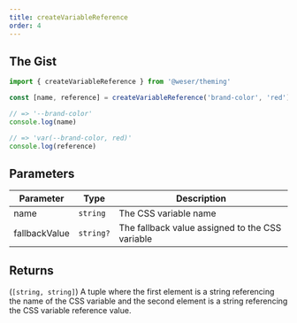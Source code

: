 ```yaml
---
title: createVariableReference
order: 4
---
```


## The Gist

```ts
import { createVariableReference } from '@weser/theming'

const [name, reference] = createVariableReference('brand-color', 'red')

// => '--brand-color'
console.log(name)

// => 'var(--brand-color, red)'
console.log(reference)
```

## Parameters

| Parameter     | Type      | Description                                     |
| ------------- | --------- | ----------------------------------------------- |
| name          | `string`  | The CSS variable name                           |
| fallbackValue | `string?` | The fallback value assigned to the CSS variable |

## Returns

(`[string, string]`) A tuple where the first element is a string referencing the name of the CSS variable and the second element is a string referencing the CSS variable reference value.
